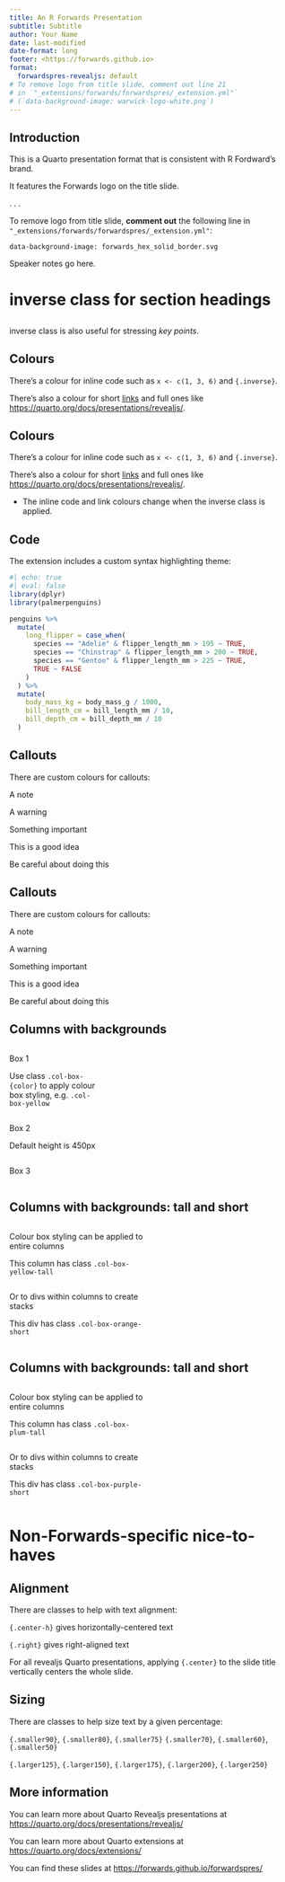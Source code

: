 ```yaml
---
title: An R Forwards Presentation
subtitle: Subtitle
author: Your Name
date: last-modified
date-format: long
footer: <https://forwards.github.io>
format:
  forwardspres-revealjs: default
# To remove logo from title slide, comment out line 21 
# in `"_extensions/forwards/forwardspres/_extension.yml"`
# (`data-background-image: warwick-logo-white.png`)
---
```


## Introduction

This is a Quarto presentation format that is consistent with R Fordward's brand.

It features the Forwards logo on the title slide.

. . .

:::{.callout-note}
To remove logo from title slide, **comment out** the following line
in `"_extensions/forwards/forwardspres/_extension.yml"`:

`data-background-image: forwards_hex_solid_border.svg`
:::

:::{.notes}
Speaker notes go here.
:::

# inverse class for section headings {.inverse}

## {.inverse .center-h .center .larger125}

inverse class is also useful for stressing *key points*. 

## Colours

There's a colour for inline code such as `x <- c(1, 3, 6)` and `{.inverse}`.

There's also a colour for short [links](https://github.com/forwards/forwardspres) and full ones like <https://quarto.org/docs/presentations/revealjs/>.

## Colours {.inverse}

There's a colour for inline code such as `x <- c(1, 3, 6)` and `{.inverse}`.

There's also a colour for short [links](https://github.com/forwards/forwardspres) and full ones like <https://quarto.org/docs/presentations/revealjs/>.

- The inline code and link colours change when the inverse class is applied.

## Code

The extension includes a custom syntax highlighting theme:

```r
#| echo: true
#| eval: false
library(dplyr)
library(palmerpenguins)

penguins %>%
  mutate(
    long_flipper = case_when(
      species == "Adelie" & flipper_length_mm > 195 ~ TRUE,
      species == "Chinstrap" & flipper_length_mm > 200 ~ TRUE,
      species == "Gentoo" & flipper_length_mm > 225 ~ TRUE,
      TRUE ~ FALSE
    )
  ) %>%
  mutate(
    body_mass_kg = body_mass_g / 1000,
    bill_length_cm = bill_length_mm / 10,
    bill_depth_cm = bill_depth_mm / 10
  )
```

## Callouts {.smaller60}

There are custom colours for callouts: 

:::{.callout-note}
A note
:::

:::{.callout-warning}
A warning
:::

:::{.callout-important}
Something important
:::

:::{.callout-tip}
This is a good idea
:::

:::{.callout-caution}
Be careful about doing this
:::


## Callouts {.smaller60 .inverse}

There are custom colours for callouts: 

:::{.callout-note}
A note
:::

:::{.callout-warning}
A warning
:::

:::{.callout-important}
Something important
:::

:::{.callout-tip}
This is a good idea
:::

:::{.callout-caution}
Be careful about doing this
:::

## Columns with backgrounds

::: {columns}
::: {.column .col-box-yellow width="32%"}
Box 1

Use class `.col-box-{color}` to apply colour box styling, e.g. `.col-box-yellow`
:::

::: {.column .col-box-peach width="32%"}
Box 2

Default height is 450px
:::

::: {.column .col-box-orange width="32%"}
Box 3
:::
:::

## Columns with backgrounds: tall and short

::::: {columns}
:::: {.column .col-box-yellow-tall width="49%"}
Colour box styling can be applied to entire columns

This column has class `.col-box-yellow-tall`
::::

:::: {.column width="49%"}
:::{.col-box-peach-short}
Or to divs within columns to create stacks
:::

:::{.col-box-orange-short}
This div has class `.col-box-orange-short`
:::

::::

:::::

## Columns with backgrounds: tall and short {.inverse}

::::: {columns}
:::: {.column .col-box-plum-tall width="49%"}
Colour box styling can be applied to entire columns

This column has class `.col-box-plum-tall`
::::

:::: {.column width="49%"}
:::{.col-box-pink-short}
Or to divs within columns to create stacks
:::

:::{.col-box-purple-short}
This div has class `.col-box-purple-short`
:::

::::

:::::

# Non-Forwards-specific nice-to-haves {.inverse}

## Alignment

There are classes to help with text alignment:

:::{.center-h}
`{.center-h}` gives horizontally-centered text
:::

:::{.right}
`{.right}` gives right-aligned text
:::

:::{.callout-note}
For all revealjs Quarto presentations, applying `{.center}` to the slide title vertically centers the whole slide.
:::

## Sizing

There are classes to help size text by a given percentage:

[`{.smaller90}`]{.smaller90}, [`{.smaller80}`]{.smaller80}, [`{.smaller75}`]{.smaller75}
[`{.smaller70}`]{.smaller70}, [`{.smaller60}`]{.smaller60}, [`{.smaller50}`]{.smaller50}

[`{.larger125}`]{.larger125}, [`{.larger150}`]{.larger150}, [`{.larger175}`]{.larger175}, 
[`{.larger200}`]{.larger200}, [`{.larger250}`]{.larger250}

## More information

You can learn more about Quarto Revealjs presentations at <https://quarto.org/docs/presentations/revealjs/>

You can learn more about Quarto extensions at <https://quarto.org/docs/extensions/>

You can find these slides at <https://forwards.github.io/forwardspres/>
